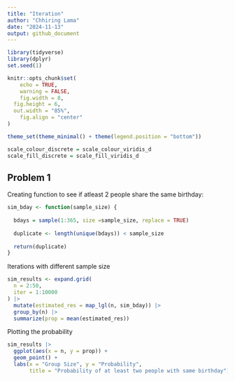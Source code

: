 ```yaml
---
title: "Iteration"
author: "Chhiring Lama"
date: "2024-11-13"
output: github_document
---
```


```r
library(tidyverse)
library(dplyr)
set.seed(1)

knitr::opts_chunk$set(
	echo = TRUE,
	warning = FALSE,
	fig.width = 8, 
  fig.height = 6,
  out.width = "85%", 
	fig.align = "center"
)

theme_set(theme_minimal() + theme(legend.position = "bottom"))

scale_colour_discrete = scale_colour_viridis_d
scale_fill_discrete = scale_fill_viridis_d
```

## Problem 1

Creating function to see if atleast 2 people share the same birthday:
```r
sim_bday <- function(sample_size) {
  
  bdays = sample(1:365, size =sample_size, replace = TRUE)
  
  duplicate <- length(unique(bdays)) < sample_size
  
  return(duplicate)
}
```

Iterations with different sample size
```r
sim_results <- expand.grid(
  n = 2:50,
  iter = 1:10000
) |> 
  mutate(estimated_res = map_lgl(n, sim_bday)) |> 
  group_by(n) |> 
  summarize(prop = mean(estimated_res))
```

Plotting the probability
```r
sim_results |> 
  ggplot(aes(x = n, y = prop)) +
  geom_point() +
  labs(x = "Group Size", y = "Probability",
       title = "Probability of at least two people with same birthday")
```

